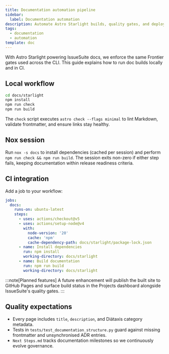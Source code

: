 ```yaml
---
title: Documentation automation pipeline
sidebar:
  label: Documentation automation
description: Automate Astro Starlight builds, quality gates, and deployments for IssueSuite documentation.
tags:
  - documentation
  - automation
template: doc
---
```


With Astro Starlight powering IssueSuite docs, we enforce the same Frontier gates used across the CLI. This guide explains how to run doc builds locally and in CI.

## Local workflow

```bash
cd docs/starlight
npm install
npm run check
npm run build
```

The `check` script executes `astro check --flags minimal` to lint Markdown, validate frontmatter, and ensure links stay healthy.

## Nox session

Run `nox -s docs` to install dependencies (cached per session) and perform `npm run check && npm run build`. The session exits non-zero if either step fails, keeping documentation within release readiness criteria.

## CI integration

Add a job to your workflow:

```yaml
jobs:
  docs:
    runs-on: ubuntu-latest
    steps:
      - uses: actions/checkout@v5
      - uses: actions/setup-node@v4
        with:
          node-version: '20'
          cache: 'npm'
          cache-dependency-path: docs/starlight/package-lock.json
      - name: Install dependencies
        run: npm install
        working-directory: docs/starlight
      - name: Build documentation
        run: npm run build
        working-directory: docs/starlight
```

:::note[Planned features]
A future enhancement will publish the built site to GitHub Pages and surface build status in the Projects dashboard alongside IssueSuite's quality gates.
:::

## Quality expectations

- Every page includes `title`, `description`, and Diátaxis category metadata.
- Tests in `tests/test_documentation_structure.py` guard against missing frontmatter and unsynchronised ADR entries.
- `Next Steps.md` tracks documentation milestones so we continuously evolve governance.
